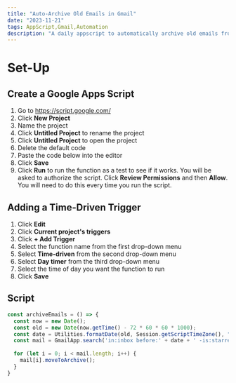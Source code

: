 ```yaml
---
title: "Auto-Archive Old Emails in Gmail"
date: "2023-11-21"
tags: AppScript,Gmail,Automation
description: "A daily appscript to automatically archive old emails from 72 hours ago unless they have been starred otherwise I get overwhelmed looking at all the e-mails I won't open."
---
```


# Set-Up

## Create a Google Apps Script

1. Go to https://script.google.com/
2. Click **New Project**
3. Name the project
4. Click **Untitled Project** to rename the project
5. Click **Untitled Project** to open the project
6. Delete the default code
7. Paste the code below into the editor
8. Click **Save**
9. Click **Run** to run the function as a test to see if it works. You will be asked to authorize the script. Click **Review Permissions** and then **Allow**. You will need to do this every time you run the script.

## Adding a Time-Driven Trigger

1. Click **Edit**
2. Click **Current project's triggers**
3. Click **+ Add Trigger**
4. Select the function name from the first drop-down menu
5. Select **Time-driven** from the second drop-down menu
6. Select **Day timer** from the third drop-down menu
7. Select the time of day you want the function to run
8. Click **Save**

## Script



```js script.js
const archiveEmails = () => {
  const now = new Date();
  const old = new Date(now.getTime() - 72 * 60 * 60 * 1000);
  const date = Utilities.formatDate(old, Session.getScriptTimeZone(), "yyyy/MM/dd");
  const mail = GmailApp.search('in:inbox before:' + date + ' -is:starred');
  
  for (let i = 0; i < mail.length; i++) {
    mail[i].moveToArchive();
  }
}
```
